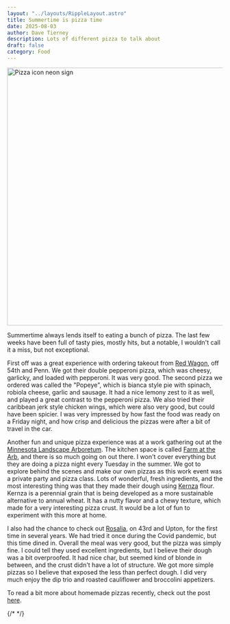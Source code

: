 ```yaml
---
layout: "../layouts/RippleLayout.astro"
title: Summertime is pizza time
date: 2025-08-03
author: Dave Tierney
description: Lots of different pizza to talk about
draft: false
category: Food
---
```



<Image src={pizzaIcon} alt="Pizza icon neon sign" height="600" width="1200" />

Summertime always lends itself to eating a bunch of pizza. The last few weeks have been full of tasty pies, mostly hits, but a notable, I wouldn't call it a miss, but not exceptional.

First off was a great experience with ordering takeout from <a href="https://www.redwagon-mpls.com/" target="_blank" rel="noopener" className="whitespace-nowrap underline decoration-neon transition hover:text-neon">Red Wagon</a>, off 54th and Penn. We got their double pepperoni pizza, which was cheesy, garlicky, and loaded with pepperoni. It was very good. The second pizza we ordered was called the "Popeye", which is bianca style pie with spinach, robiola cheese, garlic and sausage. It had a nice lemony zest to it as well, and played a great contrast to the pepperoni pizza. We also tried their caribbean jerk style chicken wings, which were also very good, but could have been spicier. I was very impressed by how fast the food was ready on a Friday night, and how crisp and delicious the pizzas were after a bit of travel in the car.

Another fun and unique pizza experience was at a work gathering out at the <a href="https://arb.umn.edu/" target="_blank" rel="noopener" className="whitespace-nowrap underline decoration-neon transition hover:text-neon">Minnesota Landscape Arboretum</a>. The kitchen space is called <a href="https://arb.umn.edu/farmatthearb" target="_blank" rel="noopener" className="whitespace-nowrap underline decoration-neon transition hover:text-neon">Farm at the Arb</a>, and there is so much going on out there. I won't cover everything but they are doing a pizza night every Tuesday in the summer. We got to explore behind the scenes and make our own pizzas as this work event was a private party and pizza class. Lots of wonderful, fresh ingredients, and the most interesting thing was that they made their dough using <a href="https://landinstitute.org/our-work/perennial-crops/kernza/" target="_blank" rel="noopener" className="whitespace-nowrap underline decoration-neon transition hover:text-neon">Kernza</a> flour. Kernza is a perennial grain that is being developed as a more sustainable alternative to annual wheat. It has a nutty flavor and a chewy texture, which made for a very interesting pizza crust. It would be a lot of fun to experiment with this more at home.

I also had the chance to check out <a href="https://rosaliapizza.com/" target="_blank" rel="noopener" className="whitespace-nowrap underline decoration-neon transition hover:text-neon">Rosalia</a>, on 43rd and Upton, for the first time in several years. We had tried it once during the Covid pandemic, but this time dined in. Overall the meal was very good, but the pizza was simply fine. I could tell they used excellent ingredients, but I believe their dough was a bit overproofed. It had nice char, but seemed kind of blonde in between, and the crust didn't have a lot of structure. We got more simple pizzas so I believe that exposed the less than perfect dough. I did very much enjoy the dip trio and roasted cauliflower and broccolini appetizers.

To read a bit more about homemade pizzas recently, check out the post <a href="/ripples/pizzas-and-plans/" target="_blank" rel="noopener" className="whitespace-nowrap underline decoration-neon transition hover:text-neon">here</a>.

{/* <a href="" target="_blank" rel="noopener" className="whitespace-nowrap underline decoration-neon transition hover:text-neon"></a> */}
